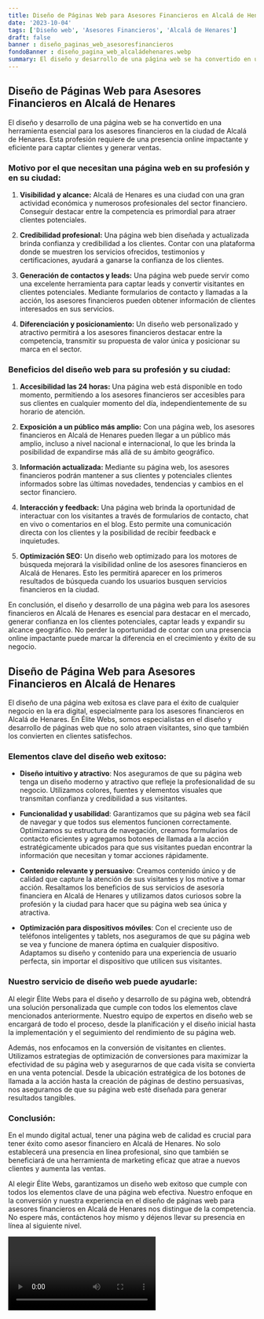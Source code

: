 ```yaml
---
title: Diseño de Páginas Web para Asesores Financieros en Alcalá de Henares
date: '2023-10-04'
tags: ['Diseño web', 'Asesores Financieros', 'Alcalá de Henares']
draft: false
banner : diseño_paginas_web_asesoresfinancieros
fondoBanner : diseño_pagina_web_alcaládehenares.webp
summary: El diseño y desarrollo de una página web se ha convertido en una herramienta esencial para los asesores financieros en la ciudad de Alcalá de Henares. Esta profesión requiere de una presencia online impactante y eficiente para captar clientes y generar ventas. 
---
```


## Diseño de Páginas Web para Asesores Financieros en Alcalá de Henares

El diseño y desarrollo de una página web se ha convertido en una herramienta esencial para los asesores financieros en la ciudad de Alcalá de Henares. Esta profesión requiere de una presencia online impactante y eficiente para captar clientes y generar ventas. 

### Motivo por el que necesitan una página web en su profesión y en su ciudad:

1. **Visibilidad y alcance:** Alcalá de Henares es una ciudad con una gran actividad económica y numerosos profesionales del sector financiero. Conseguir destacar entre la competencia es primordial para atraer clientes potenciales.

2. **Credibilidad profesional:** Una página web bien diseñada y actualizada brinda confianza y credibilidad a los clientes. Contar con una plataforma donde se muestren los servicios ofrecidos, testimonios y certificaciones, ayudará a ganarse la confianza de los clientes.

3. **Generación de contactos y leads:** Una página web puede servir como una excelente herramienta para captar leads y convertir visitantes en clientes potenciales. Mediante formularios de contacto y llamadas a la acción, los asesores financieros pueden obtener información de clientes interesados en sus servicios.

4. **Diferenciación y posicionamiento:** Un diseño web personalizado y atractivo permitirá a los asesores financieros destacar entre la competencia, transmitir su propuesta de valor única y posicionar su marca en el sector.

### Beneficios del diseño web para su profesión y su ciudad:

1. **Accesibilidad las 24 horas:** Una página web está disponible en todo momento, permitiendo a los asesores financieros ser accesibles para sus clientes en cualquier momento del día, independientemente de su horario de atención.

2. **Exposición a un público más amplio:** Con una página web, los asesores financieros en Alcalá de Henares pueden llegar a un público más amplio, incluso a nivel nacional e internacional, lo que les brinda la posibilidad de expandirse más allá de su ámbito geográfico.

3. **Información actualizada:** Mediante su página web, los asesores financieros podrán mantener a sus clientes y potenciales clientes informados sobre las últimas novedades, tendencias y cambios en el sector financiero.

4. **Interacción y feedback:** Una página web brinda la oportunidad de interactuar con los visitantes a través de formularios de contacto, chat en vivo o comentarios en el blog. Esto permite una comunicación directa con los clientes y la posibilidad de recibir feedback e inquietudes.

5. **Optimización SEO:** Un diseño web optimizado para los motores de búsqueda mejorará la visibilidad online de los asesores financieros en Alcalá de Henares. Esto les permitirá aparecer en los primeros resultados de búsqueda cuando los usuarios busquen servicios financieros en la ciudad.

En conclusión, el diseño y desarrollo de una página web para los asesores financieros en Alcalá de Henares es esencial para destacar en el mercado, generar confianza en los clientes potenciales, captar leads y expandir su alcance geográfico. No perder la oportunidad de contar con una presencia online impactante puede marcar la diferencia en el crecimiento y éxito de su negocio.

<GifSeo />

<Cta />

## **Diseño de Página Web para Asesores Financieros en Alcalá de Henares**

El diseño de una página web exitosa es clave para el éxito de cualquier negocio en la era digital, especialmente para los asesores financieros en Alcalá de Henares. En Élite Webs, somos especialistas en el diseño y desarrollo de páginas web que no solo atraen visitantes, sino que también los convierten en clientes satisfechos.

### **Elementos clave del diseño web exitoso:**

- **Diseño intuitivo y atractivo**: Nos aseguramos de que su página web tenga un diseño moderno y atractivo que refleje la profesionalidad de su negocio. Utilizamos colores, fuentes y elementos visuales que transmitan confianza y credibilidad a sus visitantes.

- **Funcionalidad y usabilidad**: Garantizamos que su página web sea fácil de navegar y que todos sus elementos funcionen correctamente. Optimizamos su estructura de navegación, creamos formularios de contacto eficientes y agregamos botones de llamada a la acción estratégicamente ubicados para que sus visitantes puedan encontrar la información que necesitan y tomar acciones rápidamente.

- **Contenido relevante y persuasivo**: Creamos contenido único y de calidad que capture la atención de sus visitantes y los motive a tomar acción. Resaltamos los beneficios de sus servicios de asesoría financiera en Alcalá de Henares y utilizamos datos curiosos sobre la profesión y la ciudad para hacer que su página web sea única y atractiva.

- **Optimización para dispositivos móviles**: Con el creciente uso de teléfonos inteligentes y tablets, nos aseguramos de que su página web se vea y funcione de manera óptima en cualquier dispositivo. Adaptamos su diseño y contenido para una experiencia de usuario perfecta, sin importar el dispositivo que utilicen sus visitantes.

### **Nuestro servicio de diseño web puede ayudarle:**

Al elegir Élite Webs para el diseño y desarrollo de su página web, obtendrá una solución personalizada que cumple con todos los elementos clave mencionados anteriormente. Nuestro equipo de expertos en diseño web se encargará de todo el proceso, desde la planificación y el diseño inicial hasta la implementación y el seguimiento del rendimiento de su página web.

Además, nos enfocamos en la conversión de visitantes en clientes. Utilizamos estrategias de optimización de conversiones para maximizar la efectividad de su página web y asegurarnos de que cada visita se convierta en una venta potencial. Desde la ubicación estratégica de los botones de llamada a la acción hasta la creación de páginas de destino persuasivas, nos aseguramos de que su página web esté diseñada para generar resultados tangibles.

### **Conclusión:**

En el mundo digital actual, tener una página web de calidad es crucial para tener éxito como asesor financiero en Alcalá de Henares. No solo establecerá una presencia en línea profesional, sino que también se beneficiará de una herramienta de marketing eficaz que atrae a nuevos clientes y aumenta las ventas.

Al elegir Élite Webs, garantizamos un diseño web exitoso que cumple con todos los elementos clave de una página web efectiva. Nuestro enfoque en la conversión y nuestra experiencia en el diseño de páginas web para asesores financieros en Alcalá de Henares nos distingue de la competencia. No espere más, contáctenos hoy mismo y déjenos llevar su presencia en línea al siguiente nivel.

<Video />

<CtaBot job='Asesores Financieros' city='Alcalá de Henares'/>

<Gmaps query='Alcalá de Henares+españa+maps' />
